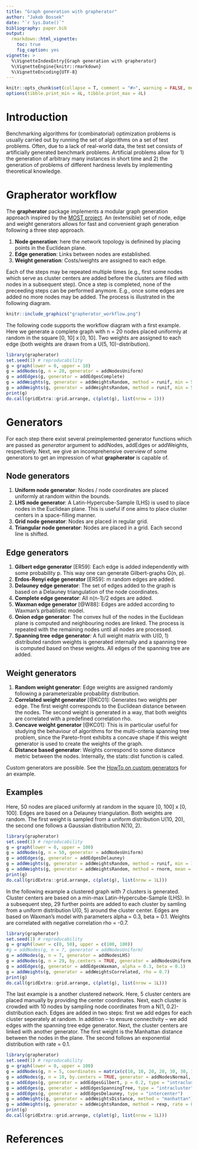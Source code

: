 ```yaml
---
title: "Graph generation with grapherator"
author: "Jakob Bossek"
date: "`r Sys.Date()`"
bibliography: paper.bib
output:
  rmarkdown::html_vignette:
    toc: true
    fig_caption: yes
vignette: >
  %\VignetteIndexEntry{Graph generation with grapherator}
  %\VignetteEngine{knitr::rmarkdown}
  %\VignetteEncoding{UTF-8}
---
```


```r
knitr::opts_chunk$set(collapse = T, comment = "#>", warning = FALSE, message = FALSE, fig.align = "center")
options(tibble.print_min = 4L, tibble.print_max = 4L)
```

# Introduction

Benchmarking algorithms for (combinatorial) optimization problems is usually carried out by running the set of algorithms on a set of test problems. Often, due to a lack of real-world data, the test set consists of artificially generated benchmark problems. Artificial problems allow for 1) the generation of arbitrary many instances in short time and 2) the generation of problems of different hardness levels by implementing theoretical knowledge.

# Grapherator workflow

The **grapherator** package implements a modular graph generation approach inspired by the [MOST project](http://www.optimization-online.org/DB_FILE/2008/01/1888.pdf). An (extensible) set of node, edge and weight generators allows for fast and convenient graph generation following a three step approach.

1) **Node generation**: here the network topology is definined by placing points in the Euclidean plane.
2) **Edge generation**: Links between nodes are established.
3) **Weight generation**: Costs/weights are assigned to each edge.

Each of the steps may be repeated multiple times (e.g., first some nodes which serve as cluster centers are added before the clusters are filled with nodes in a subsequent step). Once a step is completed, none of the preceeding steps can be performed anymore. E.g., once some edges are added no more nodes may be added. The process is illustrated in the following diagram.

```r
knitr::include_graphics("grapherator_workflow.png")
```

The following code supports the workflow diagram with a first example. Here we generate a complete graph with n = 20 nodes placed uniformly at random in the square [0, 10] x [0, 10]. Two weights are assigned to each edge (both weights are drawn from a U(5, 10)-distribution).

```r
library(grapherator)
set.seed(1) # reproducability
g = graph(lower = 0, upper = 10)
g = addNodes(g, n = 20, generator = addNodesUniform)
g = addEdges(g, generator = addEdgesComplete)
g = addWeights(g, generator = addWeightsRandom, method = runif, min = 5, max = 10)
g = addWeights(g, generator = addWeightsRandom, method = runif, min = 5, max = 10)
print(g)
do.call(gridExtra::grid.arrange, c(plot(g), list(nrow = 1)))
```

# Generators

For each step there exist several preimplemented generator functions which are passed as *generator* argument to addNodes, addEdges or addWeights, respectively. Next, we give an incomprehensive overview of some generators to get an impression of what **grapherator** is capable of.

## Node generators

1. **Uniform node generator**: Nodes / node coordinates are placed uniformly at random within the bounds.
2. **LHS node generator**: A Latin-Hypercube-Sample (LHS) is used to place nodes in the Euclidean plane. This is useful if one aims to place cluster centers in a space-filling manner.
3. **Grid node generator**: Nodes are placed in regular grid.
4. **Triangular node generator**: Nodes are placed in a grid. Each second line is shifted.

## Edge generators

1. **Gilbert edge generator** [ER59]: Each edge is added independently with some probability p. This way one can generate Gilbert-graphs G(n, p).
2. **Erdos-Renyi edge generator** [ER59]: m random edges are added.
2. **Delauney edge generator**: The set of edges added to the graph is based on a Delauney triangulation of the node coordinates.
3. **Complete edge generator**: All n(n-1)/2 edges are added.
4. **Waxman edge generator** [@W88]: Edges are added according to Waxman's prbablistic model.
5. **Onion edge generator**: The convex hull of the nodes in the Euclidean plane is computed and neighbouring nodes are linked. The process is repeated with the remaining nodes until all nodes are processed.
6. **Spanning tree edge generator**: A full weight matrix with U(0, 1) distributed random weights is generated internally and a spanning tree is computed based on these weights. All edges of the spanning tree are added.

## Weight generators

1. **Random weight generator**: Edge weights are assigned randomly following a parameterizable probability distribution.
2. **Correlated weight generator** [@KC01]: Generates two weights per edge. The first weight corresponds to the Euclidean distance between the nodes. The second weight is generated in a way, that both weights are correlated with a predefined correlation rho.
3. **Concave weight generator** [@KC01]: This is in particular useful for studying the behaviour of algorithms for the multi-criteria spanning tree problem, since the Pareto-front exhibits a concave shape if this weight generator is used to create the weights of the graph.
4. **Distance based generator**: Weights correspond to some distance metric between the nodes. Internally, the stats::dist function is called.

Custom generators are possible. See the [HowTo on custom generators](custom_generators.html) for an example.

## Examples

Here, 50 nodes are placed uniformly at random in the square [0, 100] x [0, 100]. Edges are based on a Delauney triangulation. Both weights are random. The first weight is sampled from a uniform distribution U(10, 20), the second one follows a Gaussian distribution N(10, 2).

```r
library(grapherator)
set.seed(1) # reproducability
g = graph(lower = 0, upper = 100)
g = addNodes(g, n = 50, generator = addNodesUniform)
g = addEdges(g, generator = addEdgesDelauney)
g = addWeights(g, generator = addWeightsRandom, method = runif, min = 10, max = 20)
g = addWeights(g, generator = addWeightsRandom, method = rnorm, mean = 10, sd = 2)
print(g)
do.call(gridExtra::grid.arrange, c(plot(g), list(nrow = 1L)))
```

In the following example a clustered graph with 7 clusters is generated. Cluster centers are based on a min-max Latin-Hypercube-Sample (LHS). In a subsequent step, 29 further points are added to each cluster by samling from a uniform distribution U(0, 5) around the cluster center. Edges are based on Waxman's model with parameters alpha = 0.3, beta = 0.1. Weights are correlated with negative correlation rho = -0.7.

```r
library(grapherator)
set.seed(1) # reproducability
g = graph(lower = c(0, 50), upper = c(100, 100))
#g = addNodes(g, n = 7, generator = addNodesUniform)
g = addNodes(g, n = 7, generator = addNodesLHS)
g = addNodes(g, n = 29, by.centers = TRUE, generator = addNodesUniform, lower = c(0, 0), upper = c(10, 10))
g = addEdges(g, generator = addEdgesWaxman, alpha = 0.3, beta = 0.1)
g = addWeights(g, generator = addWeightsCorrelated, rho = 0.7)
print(g)
do.call(gridExtra::grid.arrange, c(plot(g), list(nrow = 1L)))
```

The last example is a another clustered network. Here, 5 cluster centers are placed manually by providing the center coordinates. Next, each cluster is crowded with 10 nodes by sampling node coordinates from a N(1, 0.2)-distribution each. Edges are added in two steps: first we add edges for each cluster seperately at random. In addition -- to ensure connectivity -- we add edges with the spanning tree edge generator. Next, the cluster centers are linked with another generator. The first weight is the Manhattan distance between the nodes in the plane. The second follows an exponential distribution with rate = 0.1.

```r
library(grapherator)
set.seed(1) # reproducability
g = graph(lower = 0, upper = 100)
g = addNodes(g, n = 5, coordinates = matrix(c(10, 10, 20, 20, 30, 30, 10, 20, 40, 10), byrow = 2, ncol = 2))
g = addNodes(g, n = 10, by.centers = TRUE, generator = addNodesNormal, x.mean = 5, y.mean = 5, x.sd = 2, y.sd = 2, lower = c(0, 0), upper = c(10, 10))
g = addEdges(g, generator = addEdgesGilbert, p = 0.2, type = "intracluster")
g = addEdges(g, generator = addEdgesSpanningTree, type = "intracluster")
g = addEdges(g, generator = addEdgesDelauney, type = "intercenter")
g = addWeights(g, generator = addWeightsDistance, method = "manhattan")
g = addWeights(g, generator = addWeightsRandom, method = rexp, rate = 0.1)
print(g)
do.call(gridExtra::grid.arrange, c(plot(g), list(nrow = 1L)))
```

# References
